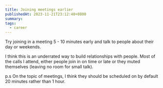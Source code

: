 ```yaml
---
title: Joining meetings earlier
publishedAt: 2023-11-21T23:12:40+0800
summary:
tags:
  - career
---
```


Try joining in a meeting 5 - 10 minutes early and talk to people about their day or weekends.

I think this is an underrated way to build relationships with people.
Most of the calls I attend, either people join in on time or late or they muted themselves (leaving no room for small talk).

p.s On the topic of meetings, I think they should be scheduled on by default 20 minutes rather than 1 hour.
